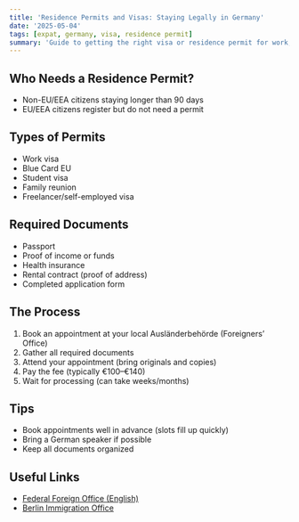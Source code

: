 ```yaml
---
title: 'Residence Permits and Visas: Staying Legally in Germany'
date: '2025-05-04'
tags: [expat, germany, visa, residence permit]
summary: 'Guide to getting the right visa or residence permit for work, study, or family reunion in Germany.'
---
```


## Who Needs a Residence Permit?

- Non-EU/EEA citizens staying longer than 90 days
- EU/EEA citizens register but do not need a permit

## Types of Permits

- Work visa
- Blue Card EU
- Student visa
- Family reunion
- Freelancer/self-employed visa

## Required Documents

- Passport
- Proof of income or funds
- Health insurance
- Rental contract (proof of address)
- Completed application form

## The Process

1. Book an appointment at your local Ausländerbehörde (Foreigners’ Office)
2. Gather all required documents
3. Attend your appointment (bring originals and copies)
4. Pay the fee (typically €100–€140)
5. Wait for processing (can take weeks/months)

## Tips

- Book appointments well in advance (slots fill up quickly)
- Bring a German speaker if possible
- Keep all documents organized

## Useful Links

- [Federal Foreign Office (English)](https://www.auswaertiges-amt.de/en/visa-service/visabestimmungen-node)
- [Berlin Immigration Office](https://www.berlin.de/einwanderung/)
